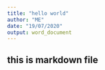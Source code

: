---
title: "hello world"
author: "ME"
date: "19/07/2020"
output: word_document
---



## this is markdown file 

